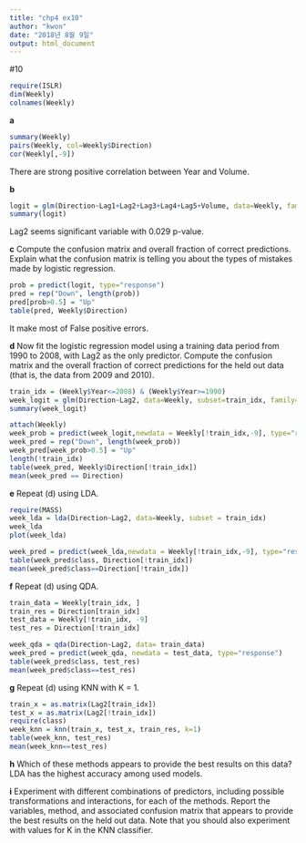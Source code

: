 ```yaml
---
title: "chp4 ex10"
author: "kwon"
date: "2018년 8월 9일"
output: html_document
---
```

#10
```r
require(ISLR)
dim(Weekly)
colnames(Weekly)
```

**a**
```r
summary(Weekly)
pairs(Weekly, col=Weekly$Direction)
cor(Weekly[,-9])
```
There are strong positive correlation between Year and Volume.

**b**
```r
logit = glm(Direction~Lag1+Lag2+Lag3+Lag4+Lag5+Volume, data=Weekly, family="binomial")
summary(logit)
```
Lag2 seems significant variable with 0.029 p-value.

**c** Compute the confusion matrix and overall fraction of correct
predictions. Explain what the confusion matrix is telling you
about the types of mistakes made by logistic regression.
```r
prob = predict(logit, type="response")
pred = rep("Down", length(prob))
pred[prob>0.5] = "Up"
table(pred, Weekly$Direction)
```
It make most of False positive errors.

**d** 
Now fit the logistic regression model using a training data period
from 1990 to 2008, with Lag2 as the only predictor. Compute the
confusion matrix and the overall fraction of correct predictions
for the held out data (that is, the data from 2009 and 2010).

```r
train_idx = (Weekly$Year<=2008) & (Weekly$Year>=1990)
week_logit = glm(Direction~Lag2, data=Weekly, subset=train_idx, family="binomial")
summary(week_logit)
```
```r
attach(Weekly)
week_prob = predict(week_logit,newdata = Weekly[!train_idx,-9], type="response")
week_pred = rep("Down", length(week_prob))
week_pred[week_prob>0.5] = "Up"
length(!train_idx)
table(week_pred, Weekly$Direction[!train_idx])
mean(week_pred == Direction)
```

**e** Repeat (d) using LDA.
```r
require(MASS)
week_lda = lda(Direction~Lag2, data=Weekly, subset = train_idx)
week_lda
plot(week_lda)
```
```r
week_pred = predict(week_lda,newdata = Weekly[!train_idx,-9], type="response")
table(week_pred$class, Direction[!train_idx])
mean(week_pred$class==Direction[!train_idx])
```

**f** Repeat (d) using QDA.
```r
train_data = Weekly[train_idx, ]
train_res = Direction[train_idx]
test_data = Weekly[!train_idx, -9]
test_res = Direction[!train_idx]

week_qda = qda(Direction~Lag2, data= train_data)
week_pred = predict(week_qda, newdata = test_data, type="response")
table(week_pred$class, test_res)
mean(week_pred$class==test_res)
```

**g** Repeat (d) using KNN with K = 1.
```r
train_x = as.matrix(Lag2[train_idx])
test_x = as.matrix(Lag2[!train_idx])
require(class)
week_knn = knn(train_x, test_x, train_res, k=1)
table(week_knn, test_res)
mean(week_knn==test_res)
```

**h** Which of these methods appears to provide the best results on
this data? \
LDA has the highest accuracy among used models. \


**i** Experiment with different combinations of predictors, including
possible transformations and interactions, for each of the
methods. Report the variables, method, and associated confusion
matrix that appears to provide the best results on the held
out data. Note that you should also experiment with values for
K in the KNN classifier.

















